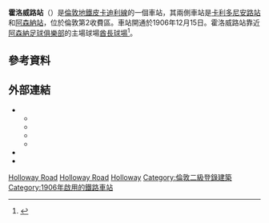 {{TfL Translations}}
{{Infobox London station|symbol=underground
| name       = 霍洛威路<br />Holloway Road
| image_name = Holloway Road stn building02.jpg 
| manager    = [[倫敦地鐵|倫敦地鐵]]
| fare_zone  = 2 
| locale     = [[霍洛威_(倫敦)|霍洛威]]
| borough    = [[伊斯靈頓區|伊斯靈頓區]] 
| events1    = 開通
| years1     = 1906年
| platforms  = 2
<!--| tubeexits06 = 7.32
| tubeexits07 = {{increase}} 7.49
| tubeexits08 = {{increase}} 7.670
| tubeexits09 = {{increase}} 7.67-->
| listing_grade = II
| listing_entry = 1195635
| listing_start = 1994年5月17日
| listing_reference = <ref name="eh_1195635">{{National Heritage List for England |num=1195635 |desc=Holloway Road Station (London Transport) |accessdate=3 April 2015}}</ref>
|latitude={{decdeg|51|33|11|N|4}}
|longitude={{decdeg|0|06|43|W|4}}
}}
'''霍洛威路站'''（{{lang-en|Holloway Road tube station}}）是[[倫敦地鐵|倫敦地鐵]][[皮卡迪利線|皮卡迪利線]]的一個車站，其兩側車站是[[卡利多尼安路站|卡利多尼安路站]]和[[阿森納站|阿森納站]]，位於倫敦第2收費區。車站開通於1906年12月15日。霍洛威路站靠近[[阿森納足球俱樂部|阿森納足球俱樂部]]的主場球場[[酋長球場|酋長球場]]<ref name="arsenal">{{cite web | last= | first= | title=Get to... Emirates Stadium - Matchday arrangements | url=http://www.arsenal.com/emirates-stadium/get-to...-emirates-stadium | work=www.arsenal.com | publisher=Arsenal Broadband Limited | year=2011 | archiveurl=https://web.archive.org/web/20080812084918/http://www.arsenal.com/emirates-stadium/get-to...-emirates-stadium | archivedate=2008-08-12 | deadurl=no }}</ref>。

==參考資料==
{{Reflist}}

==外部連結==
{{commons category|Holloway Road tube station}}
* {{cite web | url=http://www.ltmcollection.org/photos/ | publisher=London Transport Museum | title=Photographic Archive | archiveurl=https://web.archive.org/web/20080318210033/http://www.ltmcollection.org/photos/ | archivedate=2008-03-18 | deadurl=no }}
** {{ltmcollection|98/i0000k98.jpg|Spiral escalator during construction, 1906}}
** {{ltmcollection|1d/i000041d.jpg|Parts of the experimental spiral escalator}}
** {{ltmcollection|08/9888508.jpg|Ticket hall, 1927}}
** {{ltmcollection|8k/i000018k.jpg|Holloway Road station, 2001}}
* {{cite web | url=http://www.pendar.pwp.blueyonder.co.uk/Tube/Holloway_Road_station.html | title=Pictures of the disused staircase | work=Abandoned Stations | archiveurl=https://web.archive.org/web/20060207061453/http://www.pendar.pwp.blueyonder.co.uk/Tube/Holloway_Road_station.html | archivedate=2006-02-07 | deadurl=yes }}
* {{cite web | url=http://tubephotos.dannycox.me.uk/stations/hollowayRoad.html | title=Photographs of Holloway Road station | work=TubePhotos | archiveurl=https://web.archive.org/web/20111003170235/http://tubephotos.dannycox.me.uk/stations/hollowayRoad.html | archivedate=2011-10-03 | deadurl=no }}
{{倫敦地鐵皮卡迪利線}}

[[Category:皮卡迪利線車站|Holloway Road]]
[[Category:伊斯靈頓區鐵路車站|Holloway Road]]
[[Category:倫敦通宵地鐵車站|Holloway]]
[[Category:倫敦二級登錄建築|Category:倫敦二級登錄建築]]
[[Category:1906年啟用的鐵路車站|Category:1906年啟用的鐵路車站]]